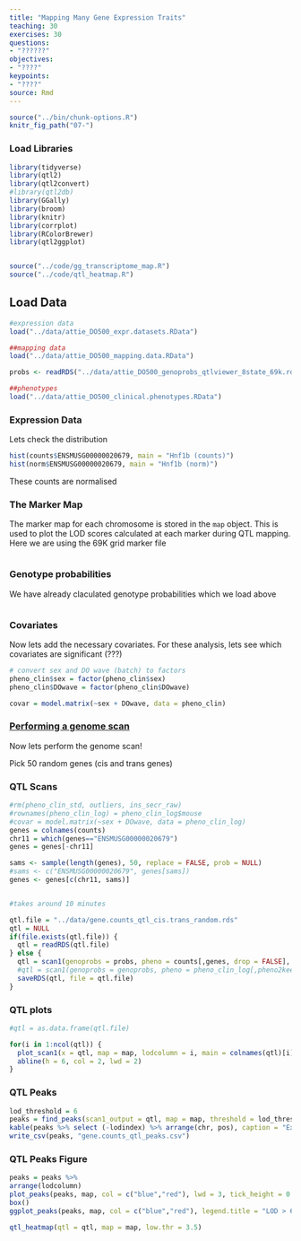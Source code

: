 ```yaml
---
title: "Mapping Many Gene Expression Traits"
teaching: 30
exercises: 30
questions:
- "??????"
objectives:
- "????"
keypoints:
- "????"
source: Rmd
---
```


```r
source("../bin/chunk-options.R")
knitr_fig_path("07-")
```

### Load Libraries  

```r
library(tidyverse)
library(qtl2)
library(qtl2convert)
#library(qtl2db)
library(GGally)
library(broom)
library(knitr)
library(corrplot)
library(RColorBrewer)
library(qtl2ggplot)


source("../code/gg_transcriptome_map.R")
source("../code/qtl_heatmap.R")


```

## Load Data

```r

#expression data
load("../data/attie_DO500_expr.datasets.RData")

##mapping data
load("../data/attie_DO500_mapping.data.RData")

probs <- readRDS("../data/attie_DO500_genoprobs_qtlviewer_8state_69k.rds")

##phenotypes
load("../data/attie_DO500_clinical.phenotypes.RData")

```


### Expression Data


Lets check the distribution


```r


hist(counts$ENSMUSG00000020679, main = "Hnf1b (counts)")
hist(norm$ENSMUSG00000020679, main = "Hnf1b (norm)")


```

These counts are normalised

### The Marker Map  

The marker map for each chromosome is stored in the `map` object. This is used to plot the LOD scores calculated at each marker during QTL mapping.  Here we are using the 69K grid marker file

```r


```

### Genotype probabilities  

We have already claculated genotype probabilities which we load above

```r



```

### Covariates    

Now lets add the necessary covariates. For these analysis, lets see which covariates are significant (???)

```r

# convert sex and DO wave (batch) to factors
pheno_clin$sex = factor(pheno_clin$sex)
pheno_clin$DOwave = factor(pheno_clin$DOwave)

covar = model.matrix(~sex + DOwave, data = pheno_clin)

```
### [Performing a genome scan](https://smcclatchy.github.io/mapping/06-perform-genome-scan/) 

Now lets perform the genome scan!


Pick 50 random genes (cis and trans genes)


### QTL Scans

```r
#rm(pheno_clin_std, outliers, ins_secr_raw)
#rownames(pheno_clin_log) = pheno_clin_log$mouse
#covar = model.matrix(~sex + DOwave, data = pheno_clin_log)
genes = colnames(counts)
chr11 = which(genes=="ENSMUSG00000020679")
genes = genes[-chr11]

sams <- sample(length(genes), 50, replace = FALSE, prob = NULL)
#sams <- c("ENSMUSG00000020679", genes[sams])
genes <- genes[c(chr11, sams)]


#takes around 10 minutes

qtl.file = "../data/gene.counts_qtl_cis.trans_random.rds"
qtl = NULL
if(file.exists(qtl.file)) {
  qtl = readRDS(qtl.file)
} else {
  qtl = scan1(genoprobs = probs, pheno = counts[,genes, drop = FALSE], kinship = K, addcovar = covar, cores = 2)
  #qtl = scan1(genoprobs = genoprobs, pheno = pheno_clin_log[,pheno2keep$short_name, drop = FALSE], kinship = K, addcovar = covar, cores = 2)
  saveRDS(qtl, file = qtl.file)
}

```

### QTL plots

```r

#qtl = as.data.frame(qtl.file)

for(i in 1:ncol(qtl)) {
  plot_scan1(x = qtl, map = map, lodcolumn = i, main = colnames(qtl)[i])
  abline(h = 6, col = 2, lwd = 2)
}

```

### QTL Peaks

```r
lod_threshold = 6
peaks = find_peaks(scan1_output = qtl, map = map, threshold = lod_threshold, peakdrop = 4, prob = 0.95)
kable(peaks %>% select (-lodindex) %>% arrange(chr, pos), caption = "Expression QTL (eQTL) Peaks with LOD >= 6")
write_csv(peaks, "gene.counts_qtl_peaks.csv")

```



### QTL Peaks Figure

```r

peaks = peaks %>%
arrange(lodcolumn)
plot_peaks(peaks, map, col = c("blue","red"), lwd = 3, tick_height = 0.8, gap = 0, main = "LOD > 6")
box()
ggplot_peaks(peaks, map, col = c("blue","red"), legend.title = "LOD > 6") 
```

```r

qtl_heatmap(qtl = qtl, map = map, low.thr = 3.5)

```


